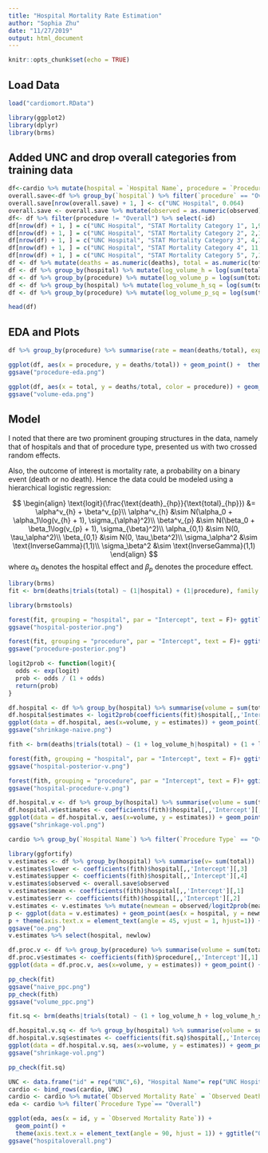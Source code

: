 ```yaml
---
title: "Hospital Mortality Rate Estimation"
author: "Sophia Zhu"
date: "11/27/2019"
output: html_document
---
```


```r
knitr::opts_chunk$set(echo = TRUE)
```

## Load Data 

```r
load("cardiomort.RData")
```

```r
library(ggplot2)
library(dplyr)
library(brms)
```

## Added UNC and drop overall categories from training data
```r
df<-cardio %>% mutate(hospital = `Hospital Name`, procedure = `Procedure Type`, deaths = `Observed Deaths`, total = `Total Procedures`, expected = `Expected Mortality Rate`) %>% select(-c(`Hospital Name`, `Procedure Type`, `Observed Deaths`, `Expected Mortality Rate`, `Total Procedures`))
overall.save<-df %>% group_by(`hospital`) %>% filter(`procedure` == "Overall") %>% mutate(observed = deaths/total) %>% select(observed)
overall.save[nrow(overall.save) + 1, ] <- c("UNC Hospital", 0.064)
overall.save <- overall.save %>% mutate(observed = as.numeric(observed))
df<- df %>% filter(procedure != "Overall") %>% select(-id)
df[nrow(df) + 1, ] = c("UNC Hospital", "STAT Mortality Category 1", 1,94,0.004)
df[nrow(df) + 1, ] = c("UNC Hospital", "STAT Mortality Category 2", 2,136,0.014)
df[nrow(df) + 1, ] = c("UNC Hospital", "STAT Mortality Category 3", 4,70,0.016)
df[nrow(df) + 1, ] = c("UNC Hospital", "STAT Mortality Category 4", 11,81,0.078)
df[nrow(df) + 1, ] = c("UNC Hospital", "STAT Mortality Category 5", 7,12,0.173)
df <- df %>% mutate(deaths = as.numeric(deaths), total = as.numeric(total), expected = as.numeric(expected))
df <- df %>% group_by(hospital) %>% mutate(log_volume_h = log(sum(total) + 1))  %>% ungroup() 
df <- df %>% group_by(procedure) %>% mutate(log_volume_p = log(sum(total) + 1))  %>% ungroup() 
df <- df %>% group_by(hospital) %>% mutate(log_volume_h_sq = log(sum(total) + 1)^2)  %>% ungroup() 
df <- df %>% group_by(procedure) %>% mutate(log_volume_p_sq = log(sum(total) + 1)^2)  %>% ungroup() 
```

```r
head(df)
```

## EDA and Plots
```r
df %>% group_by(procedure) %>% summarise(rate = mean(deaths/total), expected = mean(expected))
```

```r
ggplot(df, aes(x = procedure, y = deaths/total)) + geom_point() +  theme(axis.text.x = element_text(angle = 90, hjust = 1)) + ggtitle("Mortality Rate by Procedures")
ggsave("procedure-eda.png")
```

```r
ggplot(df, aes(x = total, y = deaths/total, color = procedure)) + geom_point() +  theme(axis.text.x = element_text(angle = 90, hjust = 1)) + ggtitle("Death Rate vs Volume")
ggsave("volume-eda.png")
```

## Model
I noted that there are two prominent grouping structures in the data, namely that of hospitals and that of procedure type, presented us with two crossed random effects. 

Also, the outcome of interest is mortality rate, a probability on a binary event (death or no death). Hence the data could be modeled using a hierarchical logistic regression: 

$$
\begin{align}
    \text{logit}(\frac{\text{death}_{hp}}{\text{total}_{hp}}) &= \alpha^v_{h} + \beta^v_{p}\\
    \alpha^v_{h} &\sim N(\alpha_0 + \alpha_1\log(v_{h} + 1), \sigma_{\alpha}^2)\\
    \beta^v_{p} &\sim N(\beta_0 + \beta_1\log(v_{p} + 1), \sigma_{\beta}^2)\\
    \alpha_{0,1} &\sim N(0, \tau_\alpha^2)\\
    \beta_{0,1} &\sim N(0, \tau_\beta^2)\\
    \sigma_\alpha^2 &\sim \text{InverseGamma}(1,1)\\
    \sigma_\beta^2 &\sim \text{InverseGamma}(1,1)
\end{align}
$$
where $\alpha_h$ denotes the hospital effect and $\beta_p$ denotes the procedure effect.

```r
library(brms)
fit <- brm(deaths|trials(total) ~ (1|hospital) + (1|procedure), family = binomial("logit"), data = df, chains = 1, iter = 4000)
```

```r
library(brmstools)

forest(fit, grouping = "hospital", par = "Intercept", text = F)+ ggtitle("Posterior Effects of Hospital") + theme(axis.text = element_text(size = 4))
ggsave("hospital-posterior.png")
```

```r
forest(fit, grouping = "procedure", par = "Intercept", text = F)+ ggtitle("Posterior Effects of Procedure") + theme(axis.text = element_text(size = 4))
ggsave("procedure-posterior.png")
```



```r
logit2prob <- function(logit){
  odds <- exp(logit)
  prob <- odds / (1 + odds)
  return(prob)
}

df.hospital <- df %>% group_by(hospital) %>% summarise(volume = sum(total))
df.hospital$estimates <- logit2prob(coefficients(fit)$hospital[,,'Intercept'][,1])
ggplot(data = df.hospital, aes(x=volume, y = estimates)) + geom_point() + ggtitle("Shrinkage in Naive Model")
ggsave("shrinkage-naive.png")
```


```r
fith <- brm(deaths|trials(total) ~ (1 + log_volume_h|hospital) + (1 + log_volume_p|procedure), family = binomial("logit"), data = df, chains = 1, iter = 4000)
```

```r
forest(fith, grouping = "hospital", par = "Intercept", text = F)+ ggtitle("Posterior Effects of Hospital Adjusted for Volume") + theme(axis.text = element_text(size = 4))
ggsave("hospital-posterior-v.png")
```

```r
forest(fith, grouping = "procedure", par = "Intercept", text = F)+ ggtitle("Posterior Effects of Procedures Adjusted for Volume") + theme(axis.text = element_text(size = 4))
ggsave("hospital-procedure-v.png")
```
```r
df.hospital.v <- df %>% group_by(hospital) %>% summarise(volume = sum(total))
df.hospital.v$estimates <- coefficients(fith)$hospital[,,'Intercept'][,1] + coefficients(fith)$hospital[,,'Intercept'][,1]*log(df.hospital.v$volume + 1)
ggplot(data = df.hospital.v, aes(x=volume, y = estimates)) + geom_point() + ggtitle("Shrinkage in Volume Model")
ggsave("shrinkage-vol.png")
```

```r
cardio %>% group_by(`Hospital Name`) %>% filter(`Procedure Type` == "Overall") %>% select(`Expected Mortality Rate`)
```


```r
library(ggfortify)
v.estimates <- df %>% group_by(hospital) %>% summarise(v= sum(total))
v.estimates$lower <- coefficients(fith)$hospital[,,'Intercept'][,3]
v.estimates$upper <- coefficients(fith)$hospital[,,'Intercept'][,4]
v.estimates$observed <- overall.save$observed
v.estimates$mean <- coefficients(fith)$hospital[,,'Intercept'][,1]
v.estimates$err <- coefficients(fith)$hospital[,,'Intercept'][,2]
v.estimates <- v.estimates %>% mutate(newmean = observed/logit2prob(mean), newerr = observed/logit2prob(err), newlow = newmean- newerr, newhigh = newmean+ newerr ) %>% arrange(desc(newmean))
p <- ggplot(data = v.estimates) + geom_point(aes(x = hospital, y = newmean)) + geom_errorbar(aes(x = hospital, ymin=newlow, ymax=newhigh,color=ifelse(newlow < 1,'red','green')), width=0, lty=1, size=1) + theme(legend.title = element_blank())
p + theme(axis.text.x = element_text(angle = 45, vjust = 1, hjust=1)) + ggtitle("O/E Intervals, colored with 3 stars in red")
ggsave("oe.png")
v.estimates %>% select(hospital, newlow)
```









```r
df.proc.v <- df %>% group_by(procedure) %>% summarise(volume = sum(total))
df.proc.v$estimates <- coefficients(fith)$procedure[,,'Intercept'][,1] + coefficients(fith)$procedure[,,'Intercept'][,1]*log(df.proc.v$volume + 1)
ggplot(data = df.proc.v, aes(x=volume, y = estimates)) + geom_point() + ggtitle("Shrinkage in Volume Model")
```


```r
pp_check(fit)
ggsave("naive_ppc.png")
pp_check(fith)
ggsave("volume_ppc.png")
```
```r
fit.sq <- brm(deaths|trials(total) ~ (1 + log_volume_h + log_volume_h_sq|hospital) + (1 + log_volume_p+ log_volume_p_sq|procedure), family = binomial("logit"), data = df, chains = 1, iter = 4000)
```

```r
df.hospital.v.sq <- df %>% group_by(hospital) %>% summarise(volume = sum(total))
df.hospital.v.sq$estimates <- coefficients(fit.sq)$hospital[,,'Intercept'][,1] + coefficients(fit.sq)$hospital[,,'Intercept'][,1]*log(df.hospital.v.sq$volume + 1) + coefficients(fit.sq)$hospital[,,'Intercept'][,1]*log(df.hospital.v.sq$volume + 1)^2
ggplot(data = df.hospital.v.sq, aes(x=volume, y = estimates)) + geom_point() + ggtitle("Shrinkage in Volume Model")
ggsave("shrinkage-vol.png")
```

```r
pp_check(fit.sq)
```
```r
UNC <- data.frame("id" = rep("UNC",6), "Hospital Name"= rep("UNC Hospital",6), "Procedure Type"=c("Overall","STAT Mortality Category 1", "STAT Mortality Category 2", "STAT Mortality Category 3", "STAT Mortality Category 4", "STAT Mortality Category 5"), "Observed Deaths"=c(25,1,2,4,11,7), "Total Procedures"=c(393,94,136,70,81,12),"Expected Mortality Rate"=c(3/100,0.4/100,1.4/100,1.6/100,7.8/100,17.3/100),check.names = FALSE)
cardio <- bind_rows(cardio, UNC)
cardio <- cardio %>% mutate(`Observed Mortality Rate` = `Observed Deaths` / `Total Procedures`)
eda <- cardio %>% filter(`Procedure Type`== "Overall")

ggplot(eda, aes(x = id, y = `Observed Mortality Rate`)) + 
  geom_point() +
  theme(axis.text.x = element_text(angle = 90, hjust = 1)) + ggtitle("Overall Mortality Rate by hospitals")
ggsave("hospitaloverall.png")
```

